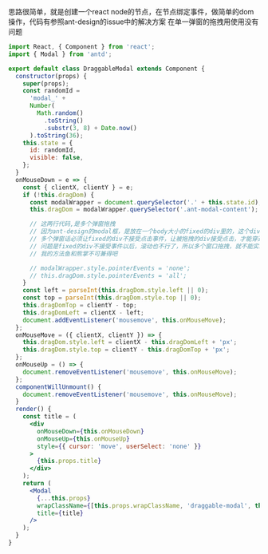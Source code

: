 思路很简单，就是创建一个react node的节点，在节点绑定事件，做简单的dom操作，代码有参照ant-design的issue中的解决方案
在单一弹窗的拖拽用使用没有问题

``` jsx
import React, { Component } from 'react';
import { Modal } from 'antd';

export default class DraggableModal extends Component {
  constructor(props) {
    super(props);
    const randomId =
      'modal_' +
      Number(
        Math.random()
          .toString()
          .substr(3, 8) + Date.now()
      ).toString(36);
    this.state = {
      id: randomId,
      visible: false,
    };
  }
  onMouseDown = e => {
    const { clientX, clientY } = e;
    if (!this.dragDom) {
      const modalWrapper = document.querySelector('.' + this.state.id);
      this.dragDom = modalWrapper.querySelector('.ant-modal-content');

      // 这两行代码,是多个弹窗拖拽
      // 因为ant-design的modal框，是放在一个body大小的fixed的div里的，这个div始终会拦截住事件
      // 多个弹窗话必须让fixed的div不接受点击事件，让被拖拽的div接受点击，才能穿透fixed的div蒙层
      // 问题是fixed的div不接受事件以后，滚动也不行了，所以多个窗口拖拽，就不能实现滚动的效果
      // 我的方法鱼和熊掌不可兼得吧

      // modalWrapper.style.pointerEvents = 'none';
      // this.dragDom.style.pointerEvents = 'all';
    }
    const left = parseInt(this.dragDom.style.left || 0);
    const top = parseInt(this.dragDom.style.top || 0);
    this.dragDomTop = clientY - top;
    this.dragDomLeft = clientX - left;
    document.addEventListener('mousemove', this.onMouseMove);
  };
  onMouseMove = ({ clientX, clientY }) => {
    this.dragDom.style.left = clientX - this.dragDomLeft + 'px';
    this.dragDom.style.top = clientY - this.dragDomTop + 'px';
  };
  onMouseUp = () => {
    document.removeEventListener('mousemove', this.onMouseMove);
  };
  componentWillUnmount() {
    document.removeEventListener('mousemove', this.onMouseMove);
  }
  render() {
    const title = (
      <div
        onMouseDown={this.onMouseDown}
        onMouseUp={this.onMouseUp}
        style={{ cursor: 'move', userSelect: 'none' }}
      >
        {this.props.title}
      </div>
    );
    return (
      <Modal
        {...this.props}
        wrapClassName={[this.props.wrapClassName, 'draggable-modal', this.state.id].join(' ')}
        title={title}
      />
    );
  }
}

```
